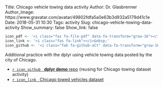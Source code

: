 Title: Chicago vehicle towing data activity
Author: Dr. Glasbrenner
Author_Image: https://www.gravatar.com/avatar/49802fdfa5a0e63b3d932a5179d41c1e
Date: 2018-05-31 10:30
Tags: activity
Slug: chicago-vehicle-towing-data-activity
Show_summary: false
Show_link: false

```r
icon_pdf <- '<i class="fas fa-file-pdf" data-fa-transform="grow-16"></i>&nbsp;'
icon_link <- '<i class="fas fa-link"></i>&nbsp;'
icon_github <- '<i class="fab fa-github-alt" data-fa-transform="grow-16"></i>&nbsp;'
```

Additional practice with the [dplyr]{.monospace} using vehicle towing data posted by the city of Chicago.

::: {.no-bullets}
*   [`r icon_github` &nbsp; [**dplyr demo** repo]{.card-downloads-format}][github-classroom-repo] (reusing for Chicago towing dataset activity)
*   [`r icon_link` &nbsp; [Chicago towed vehicles dataset]{.card-downloads-format}][chicago-towing-data]
:::

[chicago-towing-data]:   https://data.cityofchicago.org/Transportation/Towed-Vehicles/ygr5-vcbg/
[github-classroom-repo]: https://classroom.github.com/a/eF7HdfVO
